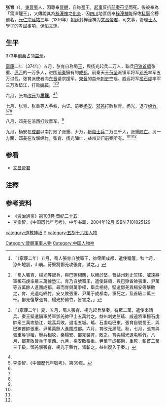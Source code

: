 '''张育'''（{{bd|？||374年|catIdx=Z}}），[[東晉|東晉]][[蜀|蜀]]人，因尊奉[[晉朝|晉朝]]，自称[[蜀|蜀]]王，[[起事|起事]]反抗[[前秦|前秦]][[苻坚|苻坚]]而死。後被奉為「雷澤龍王」，又傳說其為[[梓潼神|梓潼神]]之[[化身|化身]]，因[[四川|四川]]地區信奉[[梓潼神|梓潼神]]能保佑[[科舉|科舉]]金榜題名，[[元仁宗|元仁宗]][[延祐|延祐]]三年（1316年）[[朝廷|朝廷]]封梓潼神为[[文昌帝君|文昌帝君]]，司文事，管理[[士人|士人]]學子的[[考試|考試]]事項，保佑文運。

==生平==
373年[[前秦|前秦]]占领[[益州|益州]]。

[[寧康|寧康]]二年（374年）五月，张育自称蜀[[王|王]]，與杨光起兵二万人，聯兵[[巴|巴]][[獠|獠]][[首領|首領]]张重、[[尹万|尹万]]的一万多人，进围[[前秦|前秦]]擁有的[[成都|成都]]。前秦天王[[苻坚|苻坚]]派镇军将军[[邓羌|邓羌]]率军五万讨伐，张育派使者向[[东晋|东晋]]请求援军。[[東晉|東晉]]的益州[[刺史|刺史]]竺瑶、威远将军[[桓石虔|桓石虔]]率军三万攻垫江，打败[[姚苌|姚苌]]。<ref name="晉書帝紀">{{cite wikisource|title=晉書帝紀第九孝武帝|last=房玄齡|wslink=zh:晉書/卷009}}「〔寧康二年〕五月，蜀人張育自號蜀王，帥衆圍成都，遣使稱籓。秋七月，涼州地震，山崩。苻堅將鄧羌攻張育，滅之。」</ref><ref name="晉書載記">{{cite wikisource|title=晉書載記第十三苻堅上|last=房玄齡|wslink=zh:晉書/卷113}}「蜀人張育、楊光等起兵，與巴獠相應，以叛於堅。晉益州刺史竺瑤、威遠將軍桓石虔率眾三萬據墊江。育乃自號蜀王，遣使歸順，與巴獠酋帥張重、尹萬等五萬餘人進圍成都。尋而育與萬爭權，舉兵相持，堅遣鄧羌與楊安等擊敗之，育、光退屯綿竹。安又敗張重、尹萬于成都南，重死之，及首級二萬三千。鄧羌復擊張育、楊光於綿竹，皆害之。」</ref><ref name="通鑑">{{cite wikisource|title=資治通鑑晉紀二十五|last=司馬光|wslink=zh:資治通鑒 (胡三省音注)/卷103}}「〔寧康二年〕夏，五月，蜀人張育、楊光起兵擊秦，有眾二萬，遣使來請兵。秦王堅遣鎭軍將軍鄧羌帥甲士五萬討之。益州刺史竺瑤、威遠將軍桓石虔帥衆三萬攻墊江，姚萇兵敗，退屯五城。瑤、石虔屯巴東。張育自號蜀王，與巴獠酋帥張重、尹萬萬餘人進圍成都。六月，育改元黑龍。秋，七月，張育與張重等爭權，舉兵相攻，秦楊安、鄧羌襲育，敗之，育與楊光退屯緜竹。八月，鄧羌敗晉兵于涪西。九月，楊安敗張重、尹萬于成都南，重死，斬首二萬三千級。鄧羌擊張育、楊光于緜竹，皆斬之。益州復入于秦。」</ref>

六月，张育[[改元|改元]]为'''[[黑龍_(張育)|黑龍]]'''。<ref name="通鑑"/><ref name="李崇智">李崇智，《中國歷代年號考》，第39頁。</ref>

七月，张育、张重等人争权，内讧。前秦[[杨安|杨安]]、[[邓羌|邓羌]]打败张育、杨光，退守[[绵竹|绵竹]]。<ref name="晉書帝紀"/><ref name="晉書載記"/><ref name="通鑑"/>

八月，邓羌在涪西打败晋军。<ref name="通鑑"/>

九月，杨安在[[成都|成都]]以南打败了张重、尹万，[[斬殺|斬殺]][[士兵|士兵]]二万三千人，张重[[陣亡|陣亡]]。另一方面，[[邓羌|邓羌]]在攻擊[[绵竹|绵竹]]，张育、杨光[[陣亡|陣亡]]，[[益州|益州]]又归前秦所有。<ref name="晉書載記"/><ref name="通鑑"/><ref name="李崇智"/>

== 参看 ==
*[[文昌帝君|文昌帝君]]

==注釋==
{{Reflist}}

== 参考资料 ==
*《[[资治通鉴|资治通鉴]]》[[s:資治通鑑/卷103|第103卷·晋纪二十五]]
*李崇智，《中国历代年号考》，中华书局，2004年12月 ISBN 7101025129
{{五胡十六国}}

{{DEFAULTSORT:Z}}
[[category:道教神祇|category:道教神祇]]
[[category:張姓|Y]]
[[category:五胡十六国人物|category:五胡十六国人物]]
[[Category:晉朝軍事人物|Category:晉朝軍事人物]]
[[Category:中国人物神|Category:中国人物神]]
